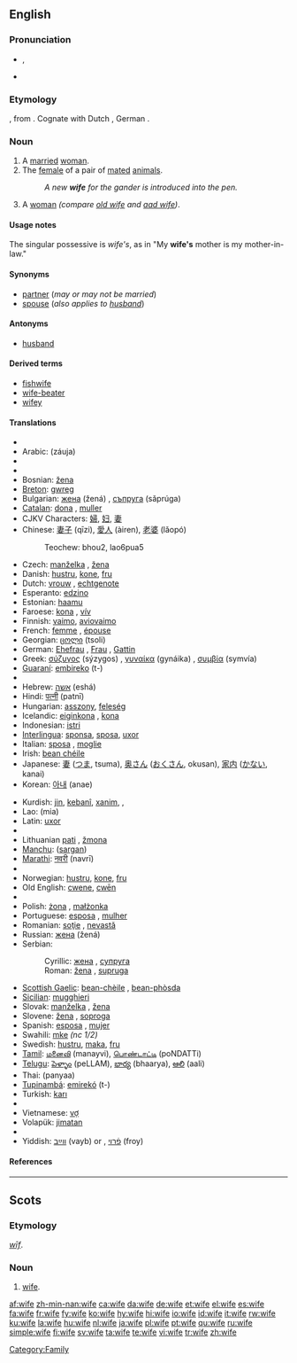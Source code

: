 {{wikipedia|Wife (disambiguation)}}
==English==

{{rank|perhaps|state|says|308|wife|hear|least|person}}

===Pronunciation===
* {{IPA|/waɪf/}}, {{SAMPA|/waIf/}}
* {{audio|en-us-wife.ogg|Audio (US)}}
*: {{rhymes|aɪf}}

===Etymology===
{{OE.}} {{term|wif|wīf|woman|lang=ang}}, from {{proto|Germanic|wīƀam}}.  Cognate with Dutch {{term|wijf}}, German {{term|Weib}}.

===Noun===
{{wikipedia}}
{{en-noun|wives}}

# A [[marry|married]] [[woman]].
# The [[female]] of a pair of [[mated]] [[animal]]s.
#: ''A new '''wife''' for the gander is introduced into the pen.''
# {{context|Geordie|dialect}} A [[woman]] ''(compare [[old wife]] and [[aad wife]])''.

====Usage notes====
The singular possessive is ''wife's'', as in "My '''wife's''' mother is my mother-in-law."

====Synonyms====
* [[partner]] (''may or may not be married'')
* [[spouse]] (''also applies to [[husband]]'')

====Antonyms====
* [[husband]] {{pos_n}}

====Derived terms====
* [[fishwife]] {{pos_n}}
* [[wife-beater]] {{pos_n}}
* [[wifey]] {{pos_n}}

====Translations====
{{trans-top|married woman}}
* {{trreq|Albanian}}
* Arabic: {{Arab|[[زوجة]]}} (záuja) {{f}}
* {{trreq|Armenian}}
* {{trreq|Basque}}
* Bosnian: [[žena]] {{f}}
* [[Breton]]: [[gwreg]] {{f}}
* Bulgarian: [[жена]] (žená) {{f}}, [[съпруга]] (sǎprúga) {{f}}
* [[Catalan]]: [[dona]] {{f}}, [[muller]] {{f}}
* CJKV Characters: [[婦]], [[妇]], [[妻]]
* Chinese: [[妻子]] (qīzi), [[愛人]] (àiren), [[老婆]] (lǎopó)
*: Teochew: bhou2, lao6pua5
* Czech: [[manželka]] {{f}}, [[žena]]  {{f}}
* Danish: [[hustru]], [[kone]], [[fru]]
* Dutch: [[vrouw]] {{f}}, [[echtgenote]] {{f}}
* Esperanto: [[edzino]]
* Estonian: [[haamu]]
* Faroese: [[kona]] {{f}}, [[vív]] {{n}}
* Finnish: [[vaimo]], [[aviovaimo]]
* French: [[femme]] {{f}}, [[épouse]] {{f}}
* Georgian: [[ცოლი]] (tsoli)
* German: [[Ehefrau]] {{f}}, [[Frau]] {{f}}, [[Gattin]] {{f}}
* Greek: [[σύζυγος]] (sýzygos) {{f}}, [[γυναίκα]] (gynáika) {{f}}, [[συμβία]] (symvía) {{f}}
* [[Guaraní]]: [[embireko]] (t-)
* {{trreq|Hawaiian}}
* Hebrew: [[אשה]] (eshá) {{f}}
* Hindi: [[पत्नी]] (patnī)
* Hungarian: [[asszony]], [[feleség]]
* Icelandic: [[eiginkona]] {{f}}, [[kona]] {{f}}
* Indonesian: [[istri]]
* [[Interlingua]]: [[sponsa]], [[sposa]], [[uxor]]
* Italian: [[sposa]] {{f}}, [[moglie]] {{f}}
* Irish: [[bean chéile]] {{f}}
* Japanese: [[妻]] ([[つま]], tsuma), [[奥さん]] ([[おくさん]], okusan), [[家内]] ([[かない]], kanai)
* Korean: [[아내]] (anae)
{{trans-mid}}
* Kurdish: [[jin]], [[kebanî]], [[xanim]], {{KUchar|[[ژن]]}}, {{KUchar|[[خێزان]]}}
* Lao: {{Laoo|[[ເມຍ]]}} (mia)
* Latin: [[uxor]] {{f}}
* {{trreq|Latvian}}
* Lithuanian [[pati]] {{f}}, [[žmona]] {{f}}
* [[Manchu]]: ([[sargan]])
* [[Marathi]]: [[नवरी]] (navrī)
* {{trreq|Mongolian}}
* Norwegian: [[hustru]], [[kone]], [[fru]]
* Old English: [[cwene]], [[cwen|cwēn]]
* {{trreq|Persian}}
* Polish: [[żona]] {{f}}, [[małżonka]] {{f}}
* Portuguese: [[esposa]] {{f}}, [[mulher]] {{f}}
* Romanian: [[soţie]] {{f}}, [[nevastă]] {{f}}
* Russian: [[жена]] (žená) {{f}}
* Serbian:
*: Cyrillic: [[жена]] {{f}}, [[супруга]] {{f}}
*: Roman: [[žena]] {{f}}, [[supruga]] {{f}}
* [[Scottish Gaelic]]: [[bean-chèile]] {{f}}, [[bean-phòsda]] {{f}}
* [[Sicilian]]: [[mugghieri]] {{f}}
* Slovak: [[manželka]] {{f}}, [[žena]] {{f}}
* Slovene: [[žena]] {{f}}, [[soproga]] {{f}}
* Spanish: [[esposa]] {{f}}, [[mujer]] {{f}}
* Swahili: [[mke]] ''(nc 1/2)''
* Swedish: [[hustru]], [[maka]], [[fru]]
* [[Tamil]]: [[மனைவி]] (manayvi), [[பொண்டாட்டி]] (poNDATTi)
* [[Telugu]]: [[పెళ్ళాం]] (peLLAM), [[భార్య]] (bhaarya), [[ఆలి]] (aali)
* Thai: {{Thai|[[ภรรยา]]}} (panyaa)
* [[Tupinambá]]: [[emirekó]] (t-)
* Turkish: [[karı]]
* {{trreq|Urdu}}
* Vietnamese: [[vợ]]
* Volapük: [[jimatan]]
* {{trreq|Welsh}}
* Yiddish: [[ווײַב]] (vayb) {{n}} or {{f}}, [[פֿרוי]] (froy) {{f}}
{{trans-bottom}}

====References====
{{R:New Geordie Dictionary 1987}}

[[Category:Family]]

----

==Scots==

===Etymology===
{{OE.|sco}} ''[[wif|wīf]]''.

===Noun===
{{sco-noun}}

# [[wife#English|wife]].

[[af:wife]]
[[zh-min-nan:wife]]
[[ca:wife]]
[[da:wife]]
[[de:wife]]
[[et:wife]]
[[el:wife]]
[[es:wife]]
[[fa:wife]]
[[fr:wife]]
[[fy:wife]]
[[ko:wife]]
[[hy:wife]]
[[hi:wife]]
[[io:wife]]
[[id:wife]]
[[it:wife]]
[[rw:wife]]
[[ku:wife]]
[[la:wife]]
[[hu:wife]]
[[nl:wife]]
[[ja:wife]]
[[pl:wife]]
[[pt:wife]]
[[qu:wife]]
[[ru:wife]]
[[simple:wife]]
[[fi:wife]]
[[sv:wife]]
[[ta:wife]]
[[te:wife]]
[[vi:wife]]
[[tr:wife]]
[[zh:wife]]